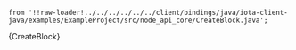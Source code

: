    from '!!raw-loader!../../../../../../client/bindings/java/iota-client-java/examples/ExampleProject/src/node_api_core/CreateBlock.java';

<CodeBlock className="language-java">
    {CreateBlock}
</CodeBlock>